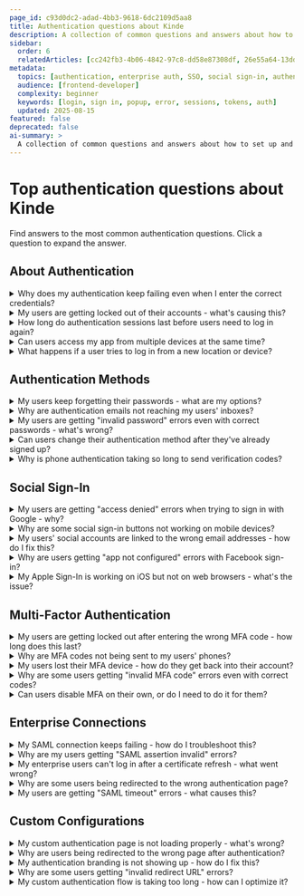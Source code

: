 ```yaml
---
page_id: c93d0dc2-adad-4bb3-9618-6dc2109d5aa8
title: Authentication questions about Kinde
description: A collection of common questions and answers about how to set up and configure authentication for your user's needs.
sidebar:
  order: 6
  relatedArticles: [cc242fb3-4b06-4842-97c8-dd58e87308df, 26e55a64-13dd-4c7b-b9ad-e7595903ddc8, 43e8aa2d-76a4-4445-ae90-84d3f1a55fcb]
metadata:
  topics: [authentication, enterprise auth, SSO, social sign-in, authentication issues, user access control, user access, user authentication]
  audience: [frontend-developer]
  complexity: beginner
  keywords: [login, sign in, popup, error, sessions, tokens, auth]
  updated: 2025-08-15
featured: false
deprecated: false
ai-summary: >
  A collection of common questions and answers about how to set up and configure authentication for your user's needs.
---
```

  
# Top authentication questions about Kinde

Find answers to the most common authentication questions. Click a question to expand the answer.

## About Authentication

<details>
<summary>Why does my authentication keep failing even when I enter the correct credentials?</summary>

Authentication failures can occur due to several reasons. First, check if your application's authentication settings are properly configured in the Kinde dashboard. Verify that the correct authentication methods are enabled for your application. If you're using social sign-in, ensure your third-party credentials are correctly configured. For enterprise connections, check that your SAML certificates haven't expired. You can also review authentication logs to identify specific error patterns. Learn more about [setting up user authentication](/authenticate/authentication-methods/set-up-user-authentication/) and [troubleshooting authentication issues](/authenticate/manage-authentication/manage-authentication-applications/).
</details>

<details>
<summary>My users are getting locked out of their accounts - what's causing this?</summary>

Account lockouts typically happen due to multiple failed authentication attempts or security policies. Kinde implements rate limiting to prevent brute force attacks. Users may be temporarily locked out after several consecutive failed login attempts. The lockout duration varies based on your security settings. To resolve this, users can wait for the lockout period to expire or you can manually reset their authentication status. For enterprise users, check if your organization's security policies are causing the lockouts. Learn more about [managing authentication applications](/authenticate/manage-authentication/manage-authentication-applications/) and [access control settings](/manage-users/access-control/delete-or-suspend-users/).
</details>

<details>
<summary>How long do authentication sessions last before users need to log in again?</summary>

Session duration depends on your application's security settings and the authentication method used. By default, Kinde sessions last for 24 hours, but this can be customized. Enterprise connections may have different session policies based on your organization's requirements. Users can also be logged out automatically after periods of inactivity. You can configure session timeouts in your application settings. For more sensitive applications, consider implementing shorter session durations or additional security measures like [multi-factor authentication](/authenticate/multi-factor-auth/enable-multi-factor-authentication/).
</details>

<details>
<summary>Can users access my app from multiple devices at the same time?</summary>

Yes, users can typically access your application from multiple devices simultaneously. Each device will maintain its own authentication session. However, some enterprise configurations may restrict concurrent sessions based on your organization's security policies. If you want to limit concurrent sessions, you can configure this in your authentication settings. Users can also manually log out from specific devices through their account settings. Learn more about [managing user sessions](/authenticate/manage-authentication/user-auth-applications/) and [organization authentication settings](/authenticate/manage-authentication/organization-auth-experience/).
</details>

<details>
<summary>What happens if a user tries to log in from a new location or device?</summary>

When users log in from new locations or devices, Kinde may trigger additional security measures depending on your settings. This could include sending verification emails, requiring additional authentication steps, or prompting for multi-factor authentication. Enterprise connections may have specific policies for new device authentication. You can configure these security behaviors in your authentication settings. For high-security applications, consider enabling [multi-factor authentication](/authenticate/multi-factor-auth/enable-multi-factor-authentication/) to add an extra layer of protection.
</details>

## Authentication Methods

<details>
<summary>My users keep forgetting their passwords - what are my options?</summary>

You have several options to help users who forget their passwords. Kinde provides built-in password reset functionality that sends secure reset links via email. You can also enable [passwordless authentication](/authenticate/authentication-methods/passwordless-authentication/) which eliminates the need for passwords entirely. Another option is to implement [phone authentication](/authenticate/authentication-methods/phone-authentication/) as an alternative login method. For enterprise users, you can integrate with your existing password management systems through [SAML connections](/authenticate/enterprise-connections/custom-saml/). Consider offering multiple authentication methods to improve user experience.
</details>

<details>
<summary>Why are authentication emails not reaching my users' inboxes?</summary>

Email delivery issues can occur due to several factors. Check your [email deliverability settings](/authenticate/authentication-methods/email-deliverability/) to ensure proper configuration. Verify that your domain's SPF and DKIM records are correctly set up. Authentication emails might be going to spam folders - ask users to check their spam/junk folders. You can also customize the sender email address and branding to improve deliverability. For enterprise setups, ensure your email provider allows authentication emails from Kinde's servers. Consider implementing [phone authentication](/authenticate/authentication-methods/phone-authentication/) as a backup option.
</details>

<details>
<summary>My users are getting "invalid password" errors even with correct passwords - what's wrong?</summary>

This issue often occurs when there are problems with password hashing or storage. Kinde uses secure hashing algorithms, but configuration issues can cause authentication failures. Check if your application is properly configured for [password authentication](/authenticate/authentication-methods/password-authentication/). Verify that your authentication settings match between development and production environments. If users recently changed their passwords, ensure they're using the new password. You can also check authentication logs for specific error messages. Consider implementing [passwordless authentication](/authenticate/authentication-methods/passwordless-authentication/) to avoid password-related issues entirely.
</details>

<details>
<summary>Can users change their authentication method after they've already signed up?</summary>

Yes, users can typically change their authentication method after signing up, but this depends on your application's configuration. Users can add additional authentication methods like social sign-in or phone authentication to their existing accounts. However, changing from password-based to passwordless authentication may require re-authentication. You can configure which authentication methods users can add or modify through your application settings. Learn more about [managing user authentication](/authenticate/manage-authentication/user-auth-applications/) and [customizing the authentication experience](/authenticate/custom-configurations/authentication-experience/).
</details>

<details>
<summary>Why is phone authentication taking so long to send verification codes?</summary>

Phone authentication delays can occur due to carrier issues, network congestion, or SMS gateway limitations. Check your [phone authentication configuration](/authenticate/authentication-methods/phone-authentication/) to ensure proper setup. Some phone numbers may have restrictions that prevent SMS delivery. International numbers may experience longer delays. You can configure fallback options like email verification for cases where SMS delivery fails. Consider implementing [multi-factor authentication](/authenticate/multi-factor-auth/enable-multi-factor-authentication/) with multiple verification methods to improve reliability.
</details>

## Social Sign-In

<details>
<summary>My users are getting "access denied" errors when trying to sign in with Google - why?</summary>

Google sign-in "access denied" errors typically occur due to configuration issues. Check that your Google OAuth credentials are correctly configured in both Google Console and Kinde. Verify that your redirect URIs match exactly between the two platforms. Ensure your Google app is properly configured for the correct environment (development vs production). The error may also occur if users haven't granted the necessary permissions to your application. Learn more about [configuring Google sign-in](/authenticate/social-sign-in/google/) and [adding social sign-in](/authenticate/social-sign-in/add-social-sign-in/).
</details>

<details>
<summary>Why are some social sign-in buttons not working on mobile devices?</summary>

Mobile-specific issues with social sign-in can occur due to browser compatibility, popup blockers, or mobile-specific OAuth configurations. Some social providers require specific mobile app configurations. Check that your social sign-in is properly configured for mobile browsers. Ensure that popup blockers aren't preventing the authentication flow. You may need to configure different settings for mobile vs desktop authentication. Learn more about [mobile authentication configuration](/authenticate/social-sign-in/add-social-sign-in/) and [custom authentication pages](/authenticate/custom-configurations/custom-authentication-pages/).
</details>

<details>
<summary>My users' social accounts are linked to the wrong email addresses - how do I fix this?</summary>

This issue occurs when users have multiple email addresses associated with their social accounts. Users can typically unlink and relink their social accounts through their profile settings. You may need to guide users through the process of updating their email addresses in their social account settings. For enterprise users, you can configure [SAML connections](/authenticate/enterprise-connections/custom-saml/) to ensure consistent email mapping. Learn more about [managing user identities](/manage-users/add-and-edit/add-manage-user-identities/) and [social sign-in configuration](/authenticate/social-sign-in/add-social-sign-in/).
</details>

<details>
<summary>Why are users getting "app not configured" errors with Facebook sign-in?</summary>

Facebook "app not configured" errors occur when your Facebook app settings don't match your Kinde configuration. Check that your Facebook app is properly configured with the correct domain and redirect URIs. Verify that your Facebook app is in the correct mode (development vs live). Ensure that the Facebook app ID and secret are correctly entered in your Kinde dashboard. You may need to configure different settings for web and mobile platforms. Learn more about [Facebook sign-in configuration](/authenticate/social-sign-in/facebook/) and [social sign-in setup](/authenticate/social-sign-in/add-social-sign-in/).
</details>

<details>
<summary>My Apple Sign-In is working on iOS but not on web browsers - what's the issue?</summary>

Apple Sign-In web browser issues often occur due to domain verification problems or incorrect configuration. Apple requires domain verification for web-based sign-in. Check that your domain is properly verified in Apple's developer console. Ensure that your Apple app configuration includes web platform settings. Verify that your redirect URIs are correctly configured for web browsers. You may need different configurations for iOS apps vs web applications. Learn more about [Apple Sign-In configuration](/authenticate/social-sign-in/apple/) and [domain verification requirements](/authenticate/social-sign-in/add-social-sign-in/).
</details>

## Multi-Factor Authentication

<details>
<summary>My users are getting locked out after entering the wrong MFA code - how long does this last?</summary>

MFA lockout duration depends on your security settings and the number of failed attempts. Typically, users are temporarily locked out after 3-5 failed MFA attempts. The lockout period usually lasts 15-30 minutes, but this can be configured. Users can use backup codes to bypass the lockout if they have them configured. For enterprise users, lockout policies may be determined by your organization's security settings. Learn more about [MFA configuration](/authenticate/multi-factor-auth/enable-multi-factor-authentication/) and [managing MFA settings](/authenticate/multi-factor-auth/mfa-per-org/).
</details>

<details>
<summary>Why are MFA codes not being sent to my users' phones?</summary>

MFA code delivery issues can occur due to SMS gateway problems, carrier restrictions, or phone number formatting issues. Check that phone numbers are entered in the correct international format. Some carriers may block authentication SMS messages. Users can try using authenticator apps instead of SMS for more reliable delivery. You can also configure email as a backup MFA method. Learn more about [MFA setup](/authenticate/multi-factor-auth/enable-multi-factor-authentication/) and [phone authentication configuration](/authenticate/authentication-methods/phone-authentication/).
</details>

<details>
<summary>My users lost their MFA device - how do they get back into their account?</summary>

Users who lose their MFA device can recover access through several methods. If they have backup codes configured, they can use those to bypass MFA. You can also manually reset MFA for users through your admin dashboard. For enterprise users, you may need to follow your organization's MFA recovery procedures. Consider implementing multiple MFA methods (SMS, email, authenticator apps) to provide backup options. Learn more about [MFA management](/authenticate/multi-factor-auth/enable-multi-factor-authentication/) and [user account recovery](/manage-users/access-control/reset-multi-factor-authentication-for-a-user/).
</details>

<details>
<summary>Why are some users getting "invalid MFA code" errors even with correct codes?</summary>

Invalid MFA code errors can occur due to time synchronization issues between the authenticator app and the server. Check that the user's device time is correctly synchronized. Some authenticator apps may have drifted time settings. Users can try refreshing their authenticator app or regenerating MFA codes. For enterprise setups, ensure that your server time is properly synchronized. Learn more about [MFA troubleshooting](/authenticate/multi-factor-auth/enable-multi-factor-authentication/) and [MFA configuration](/authenticate/multi-factor-auth/mfa-per-org/).
</details>

<details>
<summary>Can users disable MFA on their own, or do I need to do it for them?</summary>

Whether users can disable MFA depends on your application's security settings. By default, users typically cannot disable MFA themselves for security reasons. You can configure whether users have the ability to manage their own MFA settings. For enterprise applications, MFA management is usually controlled by administrators. You can manually disable MFA for users through your admin dashboard. Learn more about [MFA management](/authenticate/multi-factor-auth/enable-multi-factor-authentication/) and [user permissions](/manage-users/roles-and-permissions/user-permissions/).
</details>

## Enterprise Connections

<details>
<summary>My SAML connection keeps failing - how do I troubleshoot this?</summary>

SAML connection failures can occur due to certificate issues, configuration mismatches, or metadata problems. Check that your SAML certificates haven't expired and are properly configured. Verify that the SAML metadata URLs are accessible and contain correct information. Ensure that your SAML configuration matches between your identity provider and Kinde. Check authentication logs for specific error messages. Learn more about [SAML configuration](/authenticate/enterprise-connections/custom-saml/) and [troubleshooting enterprise connections](/authenticate/enterprise-connections/about-enterprise-connections/).
</details>

<details>
<summary>Why are my users getting "SAML assertion invalid" errors?</summary>

SAML assertion errors typically occur when the SAML response doesn't match the expected format or contains invalid data. Check that your SAML configuration includes all required attributes. Verify that the assertion signature is valid and the certificate is properly configured. Ensure that the SAML response timing is within acceptable limits. You may need to check your identity provider's SAML configuration. Learn more about [SAML setup](/authenticate/enterprise-connections/custom-saml/) and [enterprise connection configuration](/authenticate/enterprise-connections/about-enterprise-connections/).
</details>

<details>
<summary>My enterprise users can't log in after a certificate refresh - what went wrong?</summary>

Certificate refresh issues occur when the new SAML certificate isn't properly configured in both your identity provider and Kinde. Check that the new certificate is correctly uploaded to both systems. Verify that the certificate metadata is properly updated. You may need to update the SAML configuration to reference the new certificate. Ensure that there's no overlap period where both old and new certificates are valid. Learn more about [refreshing SAML certificates](/authenticate/enterprise-connections/refresh-saml-certificate/) and [SAML configuration](/authenticate/enterprise-connections/custom-saml/).
</details>

<details>
<summary>Why are some users being redirected to the wrong authentication page?</summary>

Wrong authentication page redirects can occur due to SAML configuration issues or home realm discovery problems. Check your SAML configuration to ensure the correct identity provider is being used. Verify that your home realm discovery settings are properly configured. Some users may have multiple identity providers available and are being routed incorrectly. Learn more about [home realm discovery](/authenticate/enterprise-connections/home-realm-discovery/) and [SAML configuration](/authenticate/enterprise-connections/custom-saml/).
</details>

<details>
<summary>My users are getting "SAML timeout" errors - what causes this?</summary>

SAML timeout errors occur when the SAML response takes too long to process or when there are network connectivity issues. Check that your identity provider is responding within acceptable time limits. Verify that there are no network issues between your application and the identity provider. You may need to increase timeout settings in your SAML configuration. For enterprise setups, ensure that your network allows SAML traffic. Learn more about [SAML configuration](/authenticate/enterprise-connections/custom-saml/) and [enterprise connection troubleshooting](/authenticate/enterprise-connections/about-enterprise-connections/).
</details>

## Custom Configurations

<details>
<summary>My custom authentication page is not loading properly - what's wrong?</summary>

Custom authentication page issues can occur due to configuration problems or missing dependencies. Check that your custom page URL is correctly configured in your Kinde settings. Verify that your custom page is accessible and doesn't have any JavaScript errors. Ensure that your custom page includes the necessary Kinde SDK components. Check that your domain is properly configured and SSL certificates are valid. Learn more about [custom authentication pages](/authenticate/custom-configurations/custom-authentication-pages/) and [authentication experience configuration](/authenticate/custom-configurations/authentication-experience/).
</details>

<details>
<summary>Why are users being redirected to the wrong page after authentication?</summary>

Incorrect redirects after authentication typically occur due to misconfigured redirect URLs. Check that your redirect URLs are correctly set in both your application and Kinde dashboard. Verify that the redirect URLs match exactly between your application and Kinde configuration. Ensure that your redirect URLs are properly encoded and don't contain invalid characters. Learn more about [redirect configuration](/authenticate/custom-configurations/redirect-users/) and [authentication flow setup](/authenticate/custom-configurations/authentication-experience/).
</details>

<details>
<summary>My authentication branding is not showing up - how do I fix this?</summary>

Branding issues can occur when custom styling isn't properly applied or when there are CSS conflicts. Check that your custom CSS is correctly configured and doesn't conflict with Kinde's default styles. Verify that your branding settings are saved and applied to the correct environment. Ensure that your custom fonts and images are accessible from your authentication pages. Learn more about [branding configuration](/design/brand/apply-branding-for-an-organization/) and [custom authentication pages](/authenticate/custom-configurations/custom-authentication-pages/).
</details>

<details>
<summary>Why are some users getting "invalid redirect URL" errors?</summary>

Invalid redirect URL errors occur when the redirect URL doesn't match your configured allowed URLs. Check that your redirect URLs are exactly as configured in your Kinde dashboard. Verify that you're using the correct protocol (HTTP vs HTTPS) and domain. Ensure that your redirect URLs don't contain any additional parameters that aren't configured. Learn more about [redirect configuration](/authenticate/custom-configurations/redirect-users/) and [authentication setup](/authenticate/authentication-methods/set-up-user-authentication/).
</details>

<details>
<summary>My custom authentication flow is taking too long - how can I optimize it?</summary>

Slow authentication flows can be optimized by reducing unnecessary redirects and optimizing your custom pages. Check that your custom pages load quickly and don't have performance issues. Consider using Kinde's default authentication pages for better performance. Ensure that your custom authentication flow doesn't include unnecessary steps. You can also optimize by using asynchronous loading for non-critical components. Learn more about [authentication experience optimization](/authenticate/custom-configurations/authentication-experience/) and [custom page configuration](/authenticate/custom-configurations/custom-authentication-pages/).
</details>
